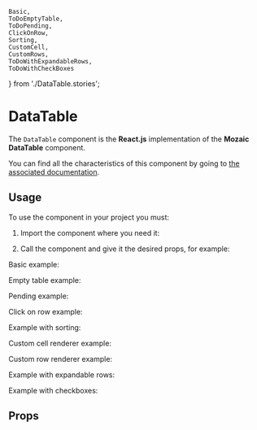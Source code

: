     Basic,
    ToDoEmptyTable,
    ToDoPending,
    ClickOnRow,
    Sorting,
    CustomCell,
    CustomRows,
    ToDoWithExpandableRows,
    ToDoWithCheckBoxes
} from './DataTable.stories';

<Meta title="Components/DataTable" component={DataTable} />

# DataTable

The `DataTable` component is the **React.js** implementation of the **Mozaic DataTable** component.

You can find all the characteristics of this component by going to [the associated documentation](https://mozaic.adeo.cloud/Components/DataTable/).

## Usage

To use the component in your project you must:

1. Import the component where you need it:

<Source language="javascript" code="import { DataTable } from '@mozaic-ds/react';" />

2. Call the component and give it the desired props, for example:

Basic example:

<Canvas>
    <Story story={Basic} />
</Canvas>

Empty table example:

<Canvas>
    <Story story={ToDoEmptyTable} />
</Canvas>

Pending example:

<Canvas>
    <Story story={ToDoPending} />
</Canvas>

Click on row example:

<Canvas>
    <Story story={ClickOnRow} />
</Canvas>

Example with sorting:

<Canvas>
    <Story story={Sorting} />
</Canvas>

Custom cell renderer example:

<Canvas>
    <Story story={CustomCell} />
</Canvas>

Custom row renderer example:

<Canvas>
    <Story story={CustomRows} />
</Canvas>

Example with expandable rows:

<Canvas>
    <Story story={ToDoWithExpandableRows} />
</Canvas>

Example with checkboxes:

<Canvas>
    <Story story={ToDoWithCheckBoxes} />
</Canvas>

## Props

<ArgsTable of={DataTable} />
